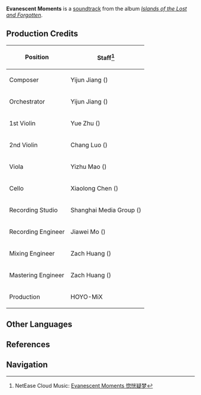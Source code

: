 {{Soundtrack Infobox
|title          =
|image          = Islands of the Lost and Forgotten.png
|album          = Islands of the Lost and Forgotten
|disc           = 2
|number         = 37
|featured       =
|featured2      =
|featured3      =
|featured_disc  =
|featured_disc2 =
|featured_disc3 =
|youtube_id     = Gh692_cumJQ
|youtube_time   = 1
|spotify_id     = 0gWiONKGlOkE68OPHCxTU2
|played_in      = Enkanomiya
|during         = [[Enkanomiya]]
|domain         =
|previous       = Drops of Time
|next           = A Glimpse of Old Dreams
}}
'''Evanescent Moments''' is a [[soundtrack]] from the album ''[[Islands of the Lost and Forgotten]]''.

==Production Credits==
{| class="wikitable" style="text-align:left; height:0.5em"
! Position
! Staff<ref>NetEase Cloud Music: [https://music.163.com/#/song?id=1937114368 Evanescent Moments 惚恍疑梦]</ref>
|-
! Composer
| Yijun Jiang ({{Lang|zh=姜以君|mini=1}})
|-
! Orchestrator
| Yijun Jiang ({{Lang|zh=姜以君|mini=1}})
|-
! 1st Violin
| Yue Zhu ({{Lang|zh=朱玥|mini=1}})
|-
! 2nd Violin
| Chang Luo ({{Lang|zh=罗畅|mini=1}})
|-
! Viola
| Yizhu Mao ({{Lang|zh=茅异竹|mini=1}})
|-
! Cello
| Xiaolong Chen ({{Lang|zh=陈小龙|mini=1}})
|-
! Recording Studio
| Shanghai Media Group ({{Lang|zh=上海广播大厦|mini=1}})
|-
! Recording Engineer
| Jiawei Mo ({{Lang|zh=莫家伟|mini=1}})
|-
! Mixing Engineer
| Zach Huang ({{Lang|zh=黄巍|mini=1}})
|-
! Mastering Engineer
| Zach Huang ({{Lang|zh=黄巍|mini=1}})
|-
! Production
| HOYO-MiX
|}
<!--
==Videos==
<gallery hideaddbutton="true" captionalign="center">
</gallery>

==Trivia==
-->
==Other Languages==
{{Other Languages
|default_hidden = 1
|en      = Evanescent Moments
|zhs     = 惚恍疑梦
|zhs_rm  = Hū Huǎng Yí Mèng
|ja      = 恍惚たる夢
|ja_rm   = Koukotsu Taru Yume
}}

==References==
{{Reflist}}

==Navigation==
{{Soundtrack Navbox|Islands of the Lost and Forgotten}}